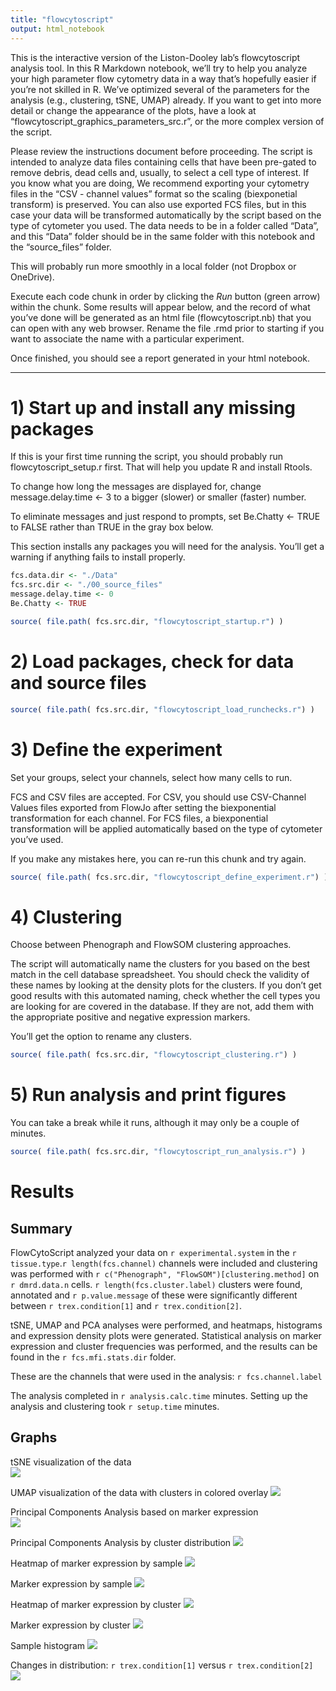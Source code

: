 ---
title: "flowcytoscript"
output: html_notebook
---

This is the interactive version of the Liston-Dooley lab's flowcytoscript analysis tool. In this
R Markdown notebook, we'll try to help you analyze your high parameter flow cytometry data in a way that's hopefully easier if you're not skilled in R. We've optimized several of the parameters for the analysis (e.g., clustering, tSNE, UMAP) already. If you want to get into more detail or change the appearance of the plots, have a look at "flowcytoscript_graphics_parameters_src.r", or the more complex version of the script.

Please review the instructions document before proceeding. The script is intended to analyze data files containing cells that have been pre-gated to remove debris, dead cells and, usually, to select a cell type of interest. If you know what you are doing, We recommend exporting your cytometry files in the "CSV - channel values" format so the scaling (biexponetial transform) is preserved. You can also use exported FCS files, but in this case your data will be transformed automatically by the script based on the type of cytometer you used. The data needs to be in a folder called "Data", and this "Data" folder should be in the same folder with this notebook and the "source_files" folder.

This will probably run more smoothly in a local folder (not Dropbox or OneDrive).

Execute each code chunk in order by clicking the *Run* button (green arrow) within the chunk. Some results will appear below, and the record of what you've done will be generated as an html file (flowcytoscript.nb) that you can open with any web browser. Rename the file .rmd prior to starting if you want to associate the name with a particular experiment.

Once finished, you should see a report generated in your html notebook.

---

# 1) Start up and install any missing packages

If this is your first time running the script, you should probably run
flowcytoscript_setup.r first. That will help you update R and install Rtools.

To change how long the messages are displayed for, change 
message.delay.time <- 3
to a bigger (slower) or smaller (faster) number.

To eliminate messages and just respond to prompts, set
Be.Chatty <- TRUE
to FALSE rather than TRUE in the gray box below.

This section installs any packages you will need for the analysis.
You'll get a warning if anything fails to install properly. 


```{r Install any missing packages}
fcs.data.dir <- "./Data"
fcs.src.dir <- "./00_source_files"
message.delay.time <- 0
Be.Chatty <- TRUE

source( file.path( fcs.src.dir, "flowcytoscript_startup.r") )
```



# 2) Load packages, check for data and source files

```{r Load packages}
source( file.path( fcs.src.dir, "flowcytoscript_load_runchecks.r") )
```



# 3) Define the experiment

Set your groups, select your channels, select how many cells to run.

FCS and CSV files are accepted. For CSV, you should use CSV-Channel Values files
exported from FlowJo after setting the biexponential transformation for each channel. 
For FCS files, a biexponential transformation will be applied automatically based on
the type of cytometer you've used.

If you make any mistakes here, you can re-run this chunk and try again.

```{r Define experiment}
source( file.path( fcs.src.dir, "flowcytoscript_define_experiment.r") )
```

# 4) Clustering

Choose between Phenograph and FlowSOM clustering approaches.

The script will automatically name the clusters for you based on the best match
in the cell database spreadsheet. You should check the validity of these names
by looking at the density plots for the clusters. If you don't get good results 
with this automated naming, check whether the cell types you are looking for
are covered in the database. If they are not, add them with the appropriate
positive and negative expression markers.

You'll get the option to rename any clusters.


```{r Clustering}
source( file.path( fcs.src.dir, "flowcytoscript_clustering.r") )
```



# 5) Run analysis and print figures

You can take a break while it runs, although it may only be a couple of minutes.

```{r Run the analysis}
source( file.path( fcs.src.dir, "flowcytoscript_run_analysis.r") )
```


# Results
## Summary
FlowCytoScript analyzed your data on ```r experimental.system``` in the ```r tissue.type```.```r length(fcs.channel)``` channels were included and clustering was performed with ```r c("Phenograph", "FlowSOM")[clustering.method]``` on ```r dmrd.data.n```
cells. ```r length(fcs.cluster.label)``` clusters were found, annotated and ```r p.value.message```
of these were significantly different between ```r trex.condition[1]``` and ```r trex.condition[2]```. 

tSNE, UMAP and PCA analyses were performed, and heatmaps, histograms and expression density plots were generated. 
Statistical analysis on marker expression and cluster frequencies was performed, 
and the results can be found in the ```r fcs.mfi.stats.dir``` folder.
  
These are the channels that were used in the analysis: `r fcs.channel.label`  
  
  
The analysis completed in `r analysis.calc.time` minutes. Setting up the analysis and
clustering took `r setup.time` minutes.


  
  
## Graphs

tSNE visualization of the data  
![](./figure_tsne/tsne_plot_all_conditions_cluster.png)
  
  
UMAP visualization of the data with clusters in colored overlay
![](./figure_umap/umap_plot_all_conditions_cluster.png)
  
  
Principal Components Analysis based on marker expression  
![](./figure_pca/pca_sample_mfi_loadings.png)
  
  
Principal Components Analysis by cluster distribution
![](./figure_pca/pca_cluster_loadings.png)
  
  
Heatmap of marker expression by sample
![](./figure_heatmap/heatmap_by_sample.png)
  
  
Marker expression by sample
![](./figure_density/density_sample.jpeg)
  
  
Heatmap of marker expression by cluster
![](./figure_heatmap/heatmap_by_cluster.png)
  
  
Marker expression by cluster
![](./figure_density/density_cluster.jpeg)
  
  
Sample histogram
![](./figure_histogram/histogram_by_sample.png)
  
Changes in distribution: `r trex.condition[1]` versus `r trex.condition[2]`
![](./figure_changed_regions/tsne_plot.png)
   